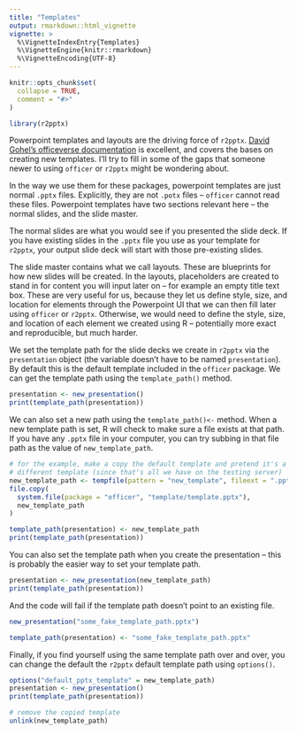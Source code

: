 ```yaml
---
title: "Templates"
output: rmarkdown::html_vignette
vignette: >
  %\VignetteIndexEntry{Templates}
  %\VignetteEngine{knitr::rmarkdown}
  %\VignetteEncoding{UTF-8}
---
```


```r
knitr::opts_chunk$set(
  collapse = TRUE,
  comment = "#>"
)
```

```r
library(r2pptx)
```

Powerpoint templates and layouts are the driving force of `r2pptx`. [David Gohel's officeverse documentation](https://ardata-fr.github.io/officeverse/about-office-documents.html#powerpoint-layouts-and-masters) is excellent, and covers the bases on creating new templates. I'll try to fill in
some of the gaps that someone newer to using `officer` or `r2pptx` might be wondering about.

In the way we use them for these packages, powerpoint templates are just normal `.pptx` files. Explicitly, they are not `.potx` files -- `officer` cannot read these files. Powerpoint templates have two sections relevant here -- the normal slides, and the slide master. 

The normal slides are what you would see if you presented the slide deck. If you have existing slides in the `.pptx` file you use as your template for `r2pptx`, your output slide deck
will start with those pre-existing slides. 

The slide master contains what we call layouts. These are blueprints for how new slides will be created. In the layouts, placeholders are created to stand in for content you will input later on -- for example an empty title text box. These are very useful for us, because they let us define style, size, and location for elements through the Powerpoint UI that we can then fill later using `officer` or `r2pptx`. Otherwise, we would need to define the style, size, and location of each element we created using R -- potentially more exact and reproducible, but much harder.

We set the template path for the slide decks we create in `r2pptx` via the `presentation` 
object (the variable doesn't have to be named `presentation`). By default this is the
default template included in the `officer` package. We can get the template path
using the `template_path()` method.

```r
presentation <- new_presentation()
print(template_path(presentation))
```

We can also set a new path using the `template_path()<-` method. When a new template path is set, R will check to make sure a file exists at that path. If you have any `.pptx` file in your computer, you can try subbing in that file path as the value of `new_template_path`.

```r
# for the example, make a copy the default template and pretend it's a totally
# different template (since that's all we have on the testing server)
new_template_path <- tempfile(pattern = "new_template", fileext = ".pptx")
file.copy(
  system.file(package = "officer", "template/template.pptx"),
  new_template_path
)
```


```r
template_path(presentation) <- new_template_path
print(template_path(presentation))
```

You can also set the template path when you create the presentation -- this is probably the easier way to set your template path.

```r
presentation <- new_presentation(new_template_path)
print(template_path(presentation))
```

And the code will fail if the template path doesn't point to an existing file.

```r
new_presentation("some_fake_template_path.pptx")
```

```r
template_path(presentation) <- "some_fake_template_path.pptx"
```

Finally, if you find yourself using the same template path over and over, you can change the default 
the `r2pptx` default template path using `options()`.

```r
options("default_pptx_template" = new_template_path)
presentation <- new_presentation()
print(template_path(presentation))
```

```r
# remove the copied template
unlink(new_template_path)
```
